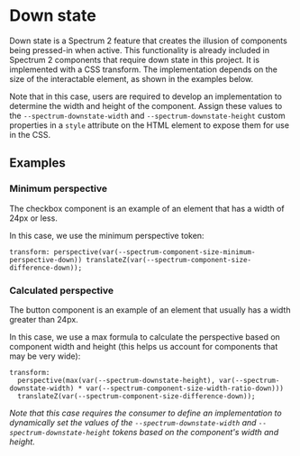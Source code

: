 
<Meta title="Foundations/Down state" />

<h1>Down state</h1>

Down state is a Spectrum 2 feature that creates the illusion of components being pressed-in when active. This functionality is already included in Spectrum 2 components that require down state in this project. It is implemented with a CSS transform. The implementation depends on the size of the interactable element, as shown in the examples below.

Note that in this case, users are required to develop an implementation to determine the width and height of the component. Assign these values to the `--spectrum-downstate-width` and `--spectrum-downstate-height` custom properties in a `style` attribute on the HTML element to expose them for use in the CSS.

<h2>Examples</h2>

<h3>Minimum perspective</h3>
The checkbox component is an example of an element that has a width of 24px or less.

<Story of={Checkbox.CheckboxDownState} />

In this case, we use the minimum perspective token:
```
transform: perspective(var(--spectrum-component-size-minimum-perspective-down)) translateZ(var(--spectrum-component-size-difference-down));
```

<h3>Calculated perspective</h3>
The button component is an example of an element that usually has a width greater than 24px.

<Story of={Button.ButtonDownState} />

In this case, we use a max formula to calculate the perspective based on component width and height (this helps us account for components that may be very wide):
```
transform:
  perspective(max(var(--spectrum-downstate-height), var(--spectrum-downstate-width) * var(--spectrum-component-size-width-ratio-down)))
  translateZ(var(--spectrum-component-size-difference-down));
```

*Note that this case requires the consumer to define an implementation to dynamically set the values of the `--spectrum-downstate-width` and `--spectrum-downstate-height` tokens based on the component's width and height.*

